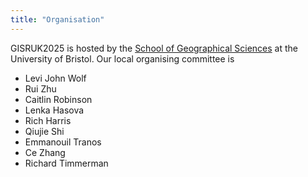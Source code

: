 ```yaml
---
title: "Organisation"
---
```


<!-- TODO: add links to each person's landing page -->

GISRUK2025 is hosted by the [School of Geographical Sciences](https://bristol.ac.uk/geography) at the University of Bristol. Our local organising committee is

- Levi John Wolf
- Rui Zhu
- Caitlin Robinson
- Lenka Hasova
- Rich Harris
- Qiujie Shi
- Emmanouil Tranos
- Ce Zhang
- Richard Timmerman
